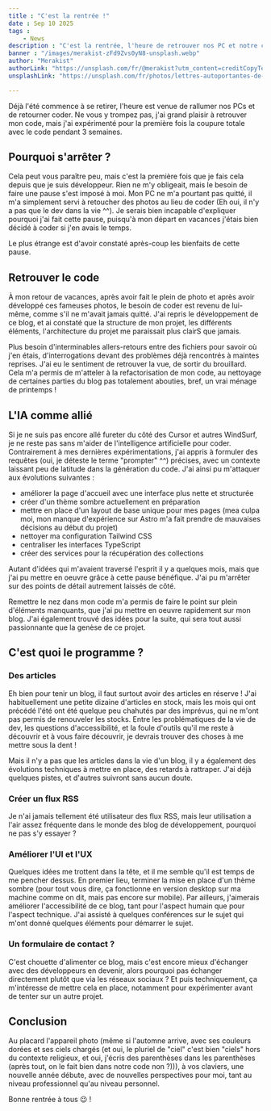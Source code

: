 ```yaml
---
title : "C'est la rentrée !"
date : Sep 10 2025
tags :
    - News
description : "C'est la rentrée, l'heure de retrouver nos PC et notre code."
banner : "/images/merakist-zFd9Zvs0yN8-unsplash.webp"
author: "Merakist"
authorLink: "https://unsplash.com/fr/@merakist?utm_content=creditCopyText&utm_medium=referral&utm_source=unsplash"
unsplashLink: "https://unsplash.com/fr/photos/lettres-autoportantes-de-travail-zFd9Zvs0yN8?utm_content=creditCopyText&utm_medium=referral&utm_source=unsplash"

---
```


Déjà l'été commence à se retirer, l'heure est venue de rallumer nos PCs et de retourner coder. Ne vous y trompez pas, j'ai grand plaisir à retrouver mon code, mais j'ai expérimenté pour la première fois la coupure totale avec le code pendant 3 semaines.

## Pourquoi s'arrêter ?

Cela peut vous paraître peu, mais c'est la première fois que je fais cela depuis que je suis développeur. Rien ne m'y obligeait, mais le besoin de faire une pause s'est imposé à moi. Mon PC ne m'a pourtant pas quitté, il m'a simplement servi à retoucher des photos au lieu de coder (Eh oui, il n'y a pas que le dev dans la vie ^^). Je serais bien incapable d'expliquer pourquoi j'ai fait cette pause, puisqu'à mon départ en vacances j'étais bien décidé à coder si j'en avais le temps.

Le plus étrange est d'avoir constaté après-coup les bienfaits de cette pause.

## Retrouver le code

À mon retour de vacances, après avoir fait le plein de photo et après avoir développé ces fameuses photos, le besoin de coder est revenu de lui-même, comme s'il ne m'avait jamais quitté. J'ai repris le développement de ce blog, et ai constaté que la structure de mon projet, les différents éléments, l'architecture du projet me paraissait plus clairS que jamais.

Plus besoin d'interminables allers-retours entre des fichiers pour savoir où j'en étais, d'interrogations devant des problèmes déjà rencontrés à maintes reprises. J'ai eu le sentiment de retrouver la vue, de sortir du brouillard. Cela m'a permis de m'atteler à la refactorisation de mon code, au nettoyage de certaines parties du blog pas totalement abouties, bref, un vrai ménage de printemps !

## L'IA comme allié

Si je ne suis pas encore allé fureter du côté des Cursor et autres WindSurf, je ne reste pas sans m'aider de l'intelligence artificielle pour coder. Contrairement à mes dernières expérimentations, j'ai appris à formuler des requêtes (oui, je déteste le terme "prompter" ^^) précises, avec un contexte laissant peu de latitude dans la génération du code. J'ai ainsi pu m'attaquer aux évolutions suivantes :

- améliorer la page d'accueil avec une interface plus nette et structurée
- créer d'un thème sombre actuellement en préparation
- mettre en place d'un layout de base unique pour mes pages (mea culpa moi, mon manque d'expérience sur Astro m'a fait prendre de mauvaises décisions au début du projet)
- nettoyer ma configuration Tailwind CSS
- centraliser les interfaces TypeScript
- créer des services pour la récupération des collections

Autant d'idées qui m'avaient traversé l'esprit il y a quelques mois, mais que j'ai pu mettre en oeuvre grâce à cette pause bénéfique. J'ai pu m'arrêter sur des points de détail autrement laissés de côté.

Remettre le nez dans mon code m'a permis de faire le point sur plein d'éléments manquants, que j'ai pu mettre en oeuvre rapidement sur mon blog. J'ai également trouvé des idées pour la suite, qui sera tout aussi passionnante que la genèse de ce projet.

## C'est quoi le programme ?

### Des articles

Eh bien pour tenir un blog, il faut surtout avoir des articles en réserve ! J'ai habituellement une petite dizaine d'articles en stock, mais les mois qui ont précédé l'été ont été quelque peu chahutés par des imprévus, qui ne m'ont pas permis de renouveler les stocks. Entre les problématiques de la vie de dev, les questions d'accessibilité, et la foule d'outils qu'il me reste à découvrir et à vous faire découvrir, je devrais trouver des choses à me mettre sous la dent !

Mais il n'y a pas que les articles dans la vie d'un blog, il y a également des évolutions techniques à mettre en place, des retards à rattraper. J'ai déjà quelques pistes, et d'autres suivront sans aucun doute.

### Créer un flux RSS

Je n'ai jamais tellement été utilisateur des flux RSS, mais leur utilisation a l'air assez fréquente dans le monde des blog de développement, pourquoi ne pas s'y essayer ?

### Améliorer l'UI et l'UX

Quelques idées me trottent dans la tête, et il me semble qu'il est temps de me pencher dessus. En premier lieu, terminer la mise en place d'un thème sombre (pour tout vous dire, ça fonctionne en version desktop sur ma machine comme on dit, mais pas encore sur mobile). Par ailleurs, j'aimerais améliorer l'accessibilité de ce blog, tant pour l'aspect humain que pour l'aspect technique. J'ai assisté à quelques conférences sur le sujet qui m'ont donné quelques éléments pour démarrer le sujet.

### Un formulaire de contact ?

C'est chouette d'alimenter ce blog, mais c'est encore mieux d'échanger avec des développeurs en devenir, alors pourquoi pas échanger directement plutôt que via les réseaux sociaux ? Et puis techniquement, ça m'intéresse de mettre cela en place, notamment pour expérimenter avant de tenter sur un autre projet.

## Conclusion

Au placard l'appareil photo <span class="text-yellow-400">(</span>même si l'automne arrive, avec ses couleurs dorées et ses ciels chargés <span class="text-purple-400">(</span>et oui, le pluriel de "ciel" c'est bien "ciels" hors du contexte religieux, et oui, j'écris des parenthèses dans les parenthèses <span class="text-blue-400">(</span>après tout, on le fait bien dans notre code non ?<span class="text-blue-400">)</span><span class="text-purple-400">)</span><span class="text-yellow-400">)</span>, à vos claviers, une nouvelle année débute, avec de nouvelles perspectives pour moi, tant au niveau professionnel qu'au niveau personnel.

Bonne rentrée à tous 😉 !